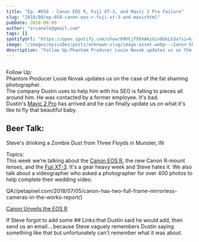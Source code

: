 ```yaml
---
title: "Ep. #058 - Canon EOS R, Fuji XT-3, and Mavic 2 Pro Failure"
slug: "2018/09/ep-058-canon-eos-r-fuji-xt-3-and-mavichtml"
pubDate: 2018-09-09
author: "srvanelk@gmail.com"
tags: []
spotifyUrl: "https://open.spotify.com/show/09hCjT9XXAKzGin8bkLG3a?si=kjRZvQ1JTb6Ov3HVzSSlWA"
image: "/images/episodes/posts/unknown-slug/image-asset.webp---Canon-EOS-R--Fuji-XT-3--and-Mavic-2-Pro-Failure-e261rm"
description: "Follow Up:Phantom Producer Louie Novak updates us on the case of the fat shaming photographer.The company Dustin uses to help him with his SEO is falling to pieces all around him. He was contacted by a former employee. It's bad.Dustin's Mavic 2 Pro has arrived and he can finally update us on what it's like to fly that beautiful baby."
---
```


<figure>
  <img src="/images/episodes/posts/unknown-slug/image-asset.webp" alt="" />
</figure>

Follow Up:  
Phantom Producer Louie Novak updates us on the case of the fat shaming photographer.  
The company Dustin uses to help him with his SEO is falling to pieces all around him. He was contacted by a former employee. It's bad.  
Dustin's [Mavic 2 Pro](https://www.amazon.com/gp/product/B07GDC5X74/ref=as_li_tl?ie=UTF8&camp=1789&creative=9325&creativeASIN=B07GDC5X74&linkCode=as2&tag=stevenvanelk-20&linkId=a5422f593dfedeff8f015e2853f03e80) has arrived and he can finally update us on what it's like to fly that beautiful baby.

## Beer Talk:  
Steve's drinking a Zombie Dust from Three Floyds in Munster, IN

Topics:  
This week we're talking about the [Canon EOS R](https://www.amazon.com/gp/product/B07H484HLT/ref=as_li_tl?ie=UTF8&camp=1789&creative=9325&creativeASIN=B07H484HLT&linkCode=as2&tag=stevenvanelk-20&linkId=82de1f4e81ba1e6c2da958b5aef7e70d), the new Canon R-mount lenses, and the [Fuji XT-3](https://www.amazon.com/gp/product/B07H3Y9CJY/ref=as_li_tl?ie=UTF8&camp=1789&creative=9325&creativeASIN=B07H3Y9CJY&linkCode=as2&tag=stevenvanelk-20&linkId=d1b0e80a567e2a62e79739f754ec383d). It's a gear heavy week and Steve hates it. We also talk about a videographer who asked a photographer for over 400 photos to help complete their wedding video.

QA//petapixel.com/2018/07/05/canon-has-two-full-frame-mirrorless-cameras-in-the-works-report/)

[Canon Unveils the EOS R](https://petapixel.com/2018/09/05/canon-unveils-the-eos-r-its-first-full-frame-mirrorless-camera/)

If Steve forgot to add some ## Links:that Dustin said he would add, then send us an email... because Steve vaguely remembers Dustin saying something like that but unfortunately can't remember what it was about.

